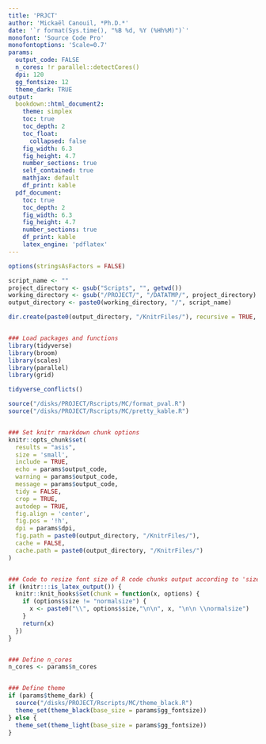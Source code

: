 ```yaml
---
title: 'PRJCT'
author: 'Mickaël Canouil, *Ph.D.*'
date: '`r format(Sys.time(), "%B %d, %Y (%Hh%M)")`'
monofont: 'Source Code Pro'
monofontoptions: 'Scale=0.7'
params:
  output_code: FALSE
  n_cores: !r parallel::detectCores()
  dpi: 120
  gg_fontsize: 12
  theme_dark: TRUE
output:
  bookdown::html_document2:
    theme: simplex
    toc: true
    toc_depth: 2
    toc_float: 
      collapsed: false
    fig_width: 6.3
    fig_height: 4.7
    number_sections: true
    self_contained: true
    mathjax: default
    df_print: kable
  pdf_document:
    toc: true
    toc_depth: 2
    fig_width: 6.3
    fig_height: 4.7
    number_sections: true
    df_print: kable
    latex_engine: 'pdflatex'
---
```


```r
options(stringsAsFactors = FALSE)

script_name <- ""
project_directory <- gsub("Scripts", "", getwd())
working_directory <- gsub("/PROJECT/", "/DATATMP/", project_directory)
output_directory <- paste0(working_directory, "/", script_name)

dir.create(paste0(output_directory, "/KnitrFiles/"), recursive = TRUE, showWarnings = FALSE, mode = '0777')


### Load packages and functions
library(tidyverse)
library(broom)
library(scales)
library(parallel)
library(grid)

tidyverse_conflicts()

source("/disks/PROJECT/Rscripts/MC/format_pval.R")
source("/disks/PROJECT/Rscripts/MC/pretty_kable.R")


### Set knitr rmarkdown chunk options
knitr::opts_chunk$set(
  results = "asis",
  size = 'small',
  include = TRUE,
  echo = params$output_code,
  warning = params$output_code,
  message = params$output_code,
  tidy = FALSE,
  crop = TRUE,
  autodep = TRUE,
  fig.align = 'center',
  fig.pos = '!h',
  dpi = params$dpi,
  fig.path = paste0(output_directory, "/KnitrFiles/"),
  cache = FALSE,
  cache.path = paste0(output_directory, "/KnitrFiles/")
)


### Code to resize font size of R code chunks output according to 'size' option (only LATEX)
if (knitr:::is_latex_output()) {
  knitr::knit_hooks$set(chunk = function(x, options) {
    if (options$size != "normalsize") {
      x <- paste0("\\", options$size,"\n\n", x, "\n\n \\normalsize")
    }
    return(x)
  })
}


### Define n_cores
n_cores <- params$n_cores


### Define theme
if (params$theme_dark) {
  source("/disks/PROJECT/Rscripts/MC/theme_black.R")
  theme_set(theme_black(base_size = params$gg_fontsize))
} else {
  theme_set(theme_light(base_size = params$gg_fontsize))
}
```
